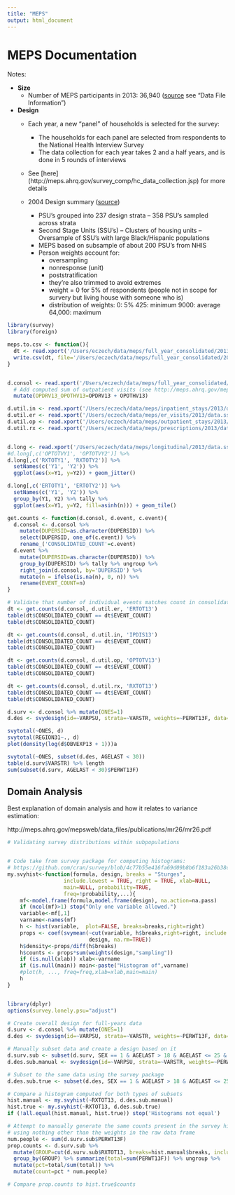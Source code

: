 ```yaml
---
title: "MEPS"
output: html_document
---
```


# MEPS Documentation

Notes:

- **Size**
  - Number of MEPS participants in 2013: 36,940 ([source](http://meps.ahrq.gov/mepsweb/data_stats/download_data/pufs/h163/h163doc.shtml) see "Data File Information")
- **Design**
  - Each year, a new "panel" of households is selected for the survey:
    - The households for each panel are selected from respondents to the National Health Interview Survey
    - The data collection for each year takes 2 and a half years, and is done in 5 rounds of interviews
  - See [here] (http://meps.ahrq.gov/survey_comp/hc_data_collection.jsp) for more details
  
  - 2004 Design summary ([source](https://apha.confex.com/apha/135am/recordingredirect.cgi/id/18758))
    - PSU’s grouped into 237 design strata
    – 358 PSU’s sampled across strata
    - Second Stage Units (SSU’s)
      – Clusters of housing units
      – Oversample of SSU’s with large Black/Hispanic populations
    - MEPS based on subsample of about 200 PSU’s from NHIS
    - Person weights account for:
      - oversampling
      - nonresponse (unit)
      - poststratification
      - they're also trimmed to avoid extremes
      - weight = 0 for 5% of respondents (people not in scope for survery but living house with someone who is)
      - distribution of weights:
        0: 5%
        425: minimum
        9000: average 
        64,000: maximum
  
```r
library(survey)
library(foreign)

meps.to.csv <- function(){
  dt <- read.xport('/Users/eczech/data/meps/full_year_consolidated/2013/data.ssp')
  write.csv(dt, file='/Users/eczech/data/meps/full_year_consolidated/2013/data.csv', row.names = F)  
}


d.consol <- read.xport('/Users/eczech/data/meps/full_year_consolidated/2013/data.ssp') %>%
  # Add computed sum of outpatient visits (see http://meps.ahrq.gov/mepsweb/data_stats/download_data/pufs/h163/h163doc.shtml section on outpatient visits for why this is necessary for number of reported outpatient events to equal count in consolidated file)
  mutate(OPDRV13_OPOTHV13=OPDRV13 + OPOTHV13) 

d.util.in <- read.xport('/Users/eczech/data/meps/inpatient_stays/2013/data.ssp')
d.util.er <- read.xport('/Users/eczech/data/meps/er_visits/2013/data.ssp')
d.util.op <- read.xport('/Users/eczech/data/meps/outpatient_stays/2013/data.ssp')
d.util.rx <- read.xport('/Users/eczech/data/meps/prescriptions/2013/data.ssp')


d.long <- read.xport('/Users/eczech/data/meps/longitudinal/2013/data.ssp')
#d.long[,c('OPTOTVY1', 'OPTOTVY2')] %>% 
d.long[,c('RXTOTY1', 'RXTOTY2')] %>% 
  setNames(c('Y1', 'Y2')) %>%
  ggplot(aes(x=Y1, y=Y2)) + geom_jitter()

d.long[,c('ERTOTY1', 'ERTOTY2')] %>% 
  setNames(c('Y1', 'Y2')) %>%
  group_by(Y1, Y2) %>% tally %>%
  ggplot(aes(x=Y1, y=Y2, fill=asinh(n))) + geom_tile()

get.counts <- function(d.consol, d.event, c.event){
  d.consol <- d.consol %>% 
    mutate(DUPERSID=as.character(DUPERSID)) %>% 
    select(DUPERSID, one_of(c.event)) %>%
    rename_('CONSOLIDATED_COUNT'=c.event)
  d.event %>% 
    mutate(DUPERSID=as.character(DUPERSID)) %>% 
    group_by(DUPERSID) %>% tally %>% ungroup %>%
    right_join(d.consol, by='DUPERSID') %>%
    mutate(n = ifelse(is.na(n), 0, n)) %>%
    rename(EVENT_COUNT=n)
}

# Validate that number of individual events matches count in consolidated file
dt <- get.counts(d.consol, d.util.er, 'ERTOT13') 
table(dt$CONSOLIDATED_COUNT == dt$EVENT_COUNT)
table(dt$CONSOLIDATED_COUNT)

dt <- get.counts(d.consol, d.util.in, 'IPDIS13') 
table(dt$CONSOLIDATED_COUNT == dt$EVENT_COUNT)
table(dt$CONSOLIDATED_COUNT)

dt <- get.counts(d.consol, d.util.op, 'OPTOTV13') 
table(dt$CONSOLIDATED_COUNT == dt$EVENT_COUNT)
table(dt$CONSOLIDATED_COUNT)

dt <- get.counts(d.consol, d.util.rx, 'RXTOT13') 
table(dt$CONSOLIDATED_COUNT == dt$EVENT_COUNT)
table(dt$CONSOLIDATED_COUNT)


```


```r
d.surv <- d.consol %>% mutate(ONES=1)
d.des <- svydesign(id=~VARPSU, strata=~VARSTR, weights=~PERWT13F, data=d.surv, nest=T)

svytotal(~ONES, d)
svytotal(REGION31~., d)
plot(density(log(d$OBVEXP13 + 1)))a

svytotal(~ONES, subset(d.des, AGELAST < 30))
table(d.surv$VARSTR) %>% length
sum(subset(d.surv, AGELAST < 30)$PERWT13F)

```


## Domain Analysis

Best explanation of domain analysis and how it relates to variance estimation:

http://meps.ahrq.gov/mepsweb/data_files/publications/mr26/mr26.pdf


```r
# Validating survey distributions within subpopulations


# Code take from survey package for computing histograms:
# https://github.com/cran/survey/blob/4c77b55e416fa69d09b8b6f183a26b38cd798bcf/R/svyhist.R
my.svyhist<-function(formula, design, breaks = "Sturges", 
                  include.lowest = TRUE, right = TRUE, xlab=NULL,
                  main=NULL, probability=TRUE,
                  freq=!probability,...){
    mf<-model.frame(formula,model.frame(design), na.action=na.pass)
    if (ncol(mf)>1) stop("Only one variable allowed.")
    variable<-mf[,1]
    varname<-names(mf)
    h <- hist(variable,  plot=FALSE, breaks=breaks,right=right)
    props <- coef(svymean(~cut(variable, h$breaks,right=right, include.lowest=include.lowest),
                          design, na.rm=TRUE))
    h$density<-props/diff(h$breaks)
    h$counts <- props*sum(weights(design,"sampling"))
    if (is.null(xlab)) xlab<-varname
    if (is.null(main)) main<-paste("Histogram of",varname)
    #plot(h, ..., freq=freq,xlab=xlab,main=main)
    h
}


library(dplyr)
options(survey.lonely.psu="adjust") 

# Create overall design for full-years data
d.surv <- d.consol %>% mutate(ONES=1)
d.des <- svydesign(id=~VARPSU, strata=~VARSTR, weights=~PERWT13F, data=d.surv, nest=T)

# Manually subset data and create a design based on it
d.surv.sub <- subset(d.surv, SEX == 1 & AGELAST > 18 & AGELAST <= 25 & REGION13 == 1)
d.des.sub.manual <- svydesign(id=~VARPSU, strata=~VARSTR, weights=~PERWT13F, data=d.surv.sub, nest=T)

# Subset to the same data using the survey package 
d.des.sub.true <- subset(d.des, SEX == 1 & AGELAST > 18 & AGELAST <= 25 & REGION13 == 1)

# Compare a histogram computed for both types of subsets
hist.manual <- my.svyhist(~RXTOT13, d.des.sub.manual)
hist.true <- my.svyhist(~RXTOT13, d.des.sub.true)
if (!all.equal(hist.manual, hist.true)) stop('Histograms not equal')

# Attempt to manually generate the same counts present in the survey histograms
# using nothing other than the weights in the raw data frame
num.people <- sum(d.surv.sub$PERWT13F)
prop.counts <- d.surv.sub %>%
  mutate(GROUP=cut(d.surv.sub$RXTOT13, breaks=hist.manual$breaks, include.lowest=T)) %>%
  group_by(GROUP) %>% summarize(total=sum(PERWT13F)) %>% ungroup %>%
  mutate(pct=total/sum(total)) %>%
  mutate(count=pct * num.people)

# Compare prop.counts to hist.true$counts
```
  